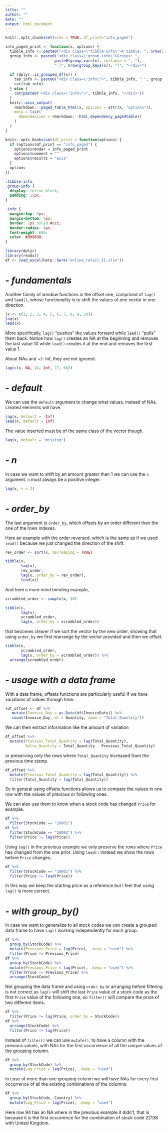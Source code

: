 ---
title: ""
author: ""
date: ""
output: html_document
---

```{r setup, include=FALSE}
knitr::opts_chunk$set(echo = TRUE, df_print="info_paged")
```

```{r, echo=FALSE}
info_paged_print <- function(x, options) {
  tibble_info <- paste0("<div class=\"tibble-info\">A tibble: ", nrow(x), " x ", ncol(x), "</div>")
  group_info <- paste0("<div class=\"group-info\">Groups: ", 
                      paste0(group_vars(x), collapse = ", "), 
                      " [", nrow(group_keys(x)), "]", "</div>")
  
  if (dplyr::is_grouped_df(x)) {
    tab_info <- paste0("<div class=\"info\">", tibble_info, " ", group_info, "</div>")
    cat(tab_info)
  } else {
    cat(paste0("<div class=\"info\">", tibble_info, "</div>"))
  }
  knitr::asis_output(
    rmarkdown:::paged_table_html(x, options = attr(x, "options")),
    meta = list(
      dependencies = rmarkdown:::html_dependency_pagedtable()
    )
  )
}

knitr::opts_hooks$set(df_print = function(options) {
  if (options$df_print == "info_paged") {
    options$render = info_paged_print
    options$comment = ""
    options$results = "asis"
  }
  options
})
```

```{css, echo=FALSE}
.tibble-info,
.group-info {
  display: inline-block;
  padding: 15px;
}

.info {
  margin-top: 5px;
  margin-bottom: 5px;
  border: 1px solid #ccc;
  border-radius: 4px;
  font-weight: 600;
  color: #999898;
}
```

```{r, message = FALSE, echo=FALSE}
library(dplyr)
library(readxl)
df <- read_excel(here::here("online_retail_II.xlsx"))
```

# - *fundamentals* 

Another family of window functions is the offset one, comprised of `lag()` and `lead()`, whose functionality is to shift the values of one vector in one direction.

```{r, df_print = "paged"}
(x <- c(1, 2, 3, 4, 5, 6, 7, 8, 9, 10))
lag(x)
lead(x)
```

More specifically, `lag()` "pushes" the values forward while `lead()` "pulls" them back.
Notice how `lag()` creates an NA at the beginning and removes the last value 10 while `lead()` creates it at the end and removes the first value 1.

About NAs and +/- Inf, they are not ignored.

```{r, df_print = "paged"}
lag(c(x, NA, 24, Inf, 77, 66))
```

# - *default* 

We can use the `default` argument to change what values, instead of NAs, created elements will have.

```{r, df_print = "paged"}
lag(x, default = -Inf)
lead(x, default = Inf)
```

The value inserted must be of the same class of the vector though.

```{r, error = TRUE, df_print = "paged"}
lag(x, default = "missing")
```

# - *n* 

In case we want to shift by an amount greater than 1 we can use the `n` argument.
`n` must always be a positive integer.

```{r, df_print = "paged"}
lag(x, n = 2)
```

# - *order_by* 

The last argument is `order_by`, which offsets by an order different than the one of the rows indexes.

Here an example with the order reversed, which is the same as if we used `lead()` because we just changed the direction of the shift.

```{r, df_print = "paged"}
rev_order <- sort(x, decreasing = TRUE)
```
```{r}
tibble(x, 
       lag(x), 
       rev_order, 
       lag(x, order_by = rev_order), 
       lead(x))
```

And here a more mind bending example,

```{r, df_print = "paged"}
scrambled_order <- sample(x, 10)
```
```{r}
tibble(x, 
       lag(x), 
       scrambled_order, 
       lag(x, order_by = scrambled_order))
```

that becomes clearer if we sort the vector by the new order, showing that using `order_by` we first rearrange by the vector provided and then we offset.

```{r}
tibble(x, 
       scrambled_order, 
       lag(x, order_by = scrambled_order)) %>%
  arrange(scrambled_order)
```

# - *usage with a data frame*

With a data frame, offsets functions are particularly useful if we have variations of values through time.

```{r}
(df_offset <- df %>%
   mutate(Invoice_Day = as.Date(df$InvoiceDate)) %>%
   count(Invoice_Day, wt = Quantity, name = "Total_Quantity"))
```

We can then extract information like the amount of variation

```{r}
df_offset %>%
  mutate(Previous_Total_Quantity = lag(Total_Quantity),
         Delta_Quantity = Total_Quantity - Previous_Total_Quantity)
```

or preserving only the rows where `Total_Quantity` increased from the previous time stamp.

```{r}
df_offset %>%
  mutate(Previous_Total_Quantity = lag(Total_Quantity)) %>%
  filter(Total_Quantity > lag(Total_Quantity))
```

So in general using offsets functions allows us to compare the values in one row with the values of previous or following ones.

We can also use them to know when a stock code has changed `Price` for example.

```{r}
df %>%
  filter(StockCode == "10002")
df %>%
  filter(StockCode == "10002") %>%
  filter(Price != lag(Price))
```

Using `lag()` in the previous example we only preserve the rows where `Price` has changed from the one prior.
Using `lead()` instead we show the rows before `Price` changes.

```{r}
df %>%
  filter(StockCode == "10002") %>%
  filter(Price != lead(Price))
```

In this way we keep the starting price as a reference but I feel that using `lag()` is more correct.

# - *with group_by()*

In case we want to generalize to all stock codes we can create a grouped data frame to have `lag()` working independently for each group.

```{r}
df %>%
  group_by(StockCode) %>%
  mutate(Previous_Price = lag(Price), .keep = "used") %>%
  filter(Price != Previous_Price)
df %>%
  group_by(StockCode) %>%
  mutate(Previous_Price = lag(Price), .keep = "used") %>%
  filter(Price != Previous_Price) %>%
  arrange(StockCode)
```

Not grouping the data frame and using `order_by` or arranging before filtering is not correct as `lag()` will shift the last `Price` value of a stock code as the first `Price` value of the following one, so `filter()` will compare the price of two different items.

```{r}
df %>%
  filter(Price != lag(Price, order_by = StockCode))
df %>%
  arrange(StockCode) %>%
  filter(Price != lag(Price))
```

Instead of `filter()` we can use `mutate()`, to have a column with the previous values, with NAs for the first occurrence of all the unique values of the grouping column.

```{r}
df %>%
  group_by(StockCode) %>%
  mutate(Lag_Price = lag(Price), .keep = "used")
```

In case of more than one grouping column we will have NAs for every first occurrence of all the existing combinations of the columns.

```{r}
df %>%
  group_by(StockCode, Country) %>%
  mutate(Lag_Price = lag(Price), .keep = "used")
```

Here row 94 has an NA where in the previous example it didn't, that is because
it is the first occurrence for the combination of stock code 22138 with United Kingdom.